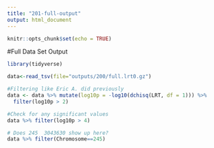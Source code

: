 ```yaml
---
title: "201-full-output"
output: html_document
---
```


```r
knitr::opts_chunk$set(echo = TRUE)
```

#Full Data Set Output

```r
library(tidyverse)

data<-read_tsv(file="outputs/200/full.lrt0.gz")

#Filtering like Eric A. did previously
data <- data %>% mutate(log10p = -log10(dchisq(LRT, df = 1))) %>%
  filter(log10p > 2)

#Check for any significant values
data %>% filter(log10p > 4)

# Does 245	3043630 show up here?
data %>% filter(Chromosome==245)
```